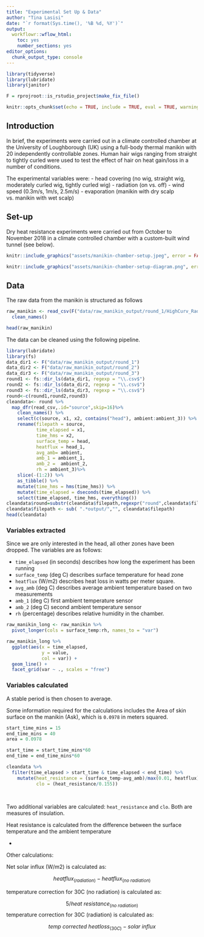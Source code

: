 ```yaml
---
title: "Experimental Set Up & Data"
author: "Tina Lasisi"
date: "`r format(Sys.time(), '%B %d, %Y')`"
output:
  workflowr::wflow_html:
    toc: yes
    number_sections: yes
editor_options:
  chunk_output_type: console
---
```



```r

library(tidyverse)
library(lubridate)
library(janitor)

F = rprojroot::is_rstudio_project$make_fix_file()

knitr::opts_chunk$set(echo = TRUE, include = TRUE, eval = TRUE, warning = FALSE, message = FALSE, fig.retina = 2, fig.width = 8, fig.height = 6, out.width = "100%")
```

## Introduction

In brief, the experiments were carried out in a climate controlled chamber at the University of Loughborough (UK) using a full-body thermal manikin with 20 independently controllable zones. Human hair wigs ranging from straight to tightly curled were used to test the effect of hair on heat gain/loss in a number of conditions.

The experimental variables were:
- head covering (no wig, straight wig, moderately curled wig, tightly curled wig)
- radiation (on vs. off)
- wind speed (0.3m/s, 1m/s, 2.5m/s)
- evaporation (manikin with dry scalp vs. manikin with wet scalp)

## Set-up
Dry heat resistance experiments were carried out from October to November 2018 in a climate controlled chamber with a custom-built wind tunnel (see below).


```r
knitr::include_graphics("assets/manikin-chamber-setup.jpeg", error = FALSE)

```

```r
knitr::include_graphics("assets/manikin-chamber-setup-diagram.png", error = FALSE)

```


## Data

The raw data from the manikin is structured as follows

```r

raw_manikin <- read_csv(F("data/raw_manikin_output/round_1/HighCurv_RadOff_wind0_3 (run with new conditions).csv"), skip = 16) %>% 
  clean_names()

head(raw_manikin)

```

The data can be cleaned using the following pipeline.

```r

library(lubridate)
library(fs)
data_dir1 <- F("data/raw_manikin_output/round_1")
data_dir2 <- F("data/raw_manikin_output/round_2")
data_dir3 <- F("data/raw_manikin_output/round_3")
round1 <- fs::dir_ls(data_dir1, regexp = "\\.csv$")
round2 <- fs::dir_ls(data_dir2, regexp = "\\.csv$")
round3 <- fs::dir_ls(data_dir3, regexp = "\\.csv$")
round<-c(round1,round2,round3)
cleandata<- round %>%   
  map_dfr(read_csv,.id="source",skip=16)%>%
    clean_names() %>%
    select(c(source, x1, x2, contains("head"), ambient:ambient_3)) %>% 
    rename(filepath = source,
           time_elapsed = x1,
           time_hms = x2,
           surface_temp = head,
           heatflux = head_1,
           avg_amb= ambient,
           amb_1 = ambient_1,
           amb_2 =  ambient_2,
           rh = ambient_3)%>%
    slice(-(1:2)) %>% 
    as_tibble() %>% 
    mutate(time_hms = hms(time_hms)) %>% 
    mutate(time_elapsed = dseconds(time_elapsed)) %>% 
    select(time_elapsed, time_hms, everything())
cleandata$round=substr(cleandata$filepath,regexpr("round",cleandata$filepath),regexpr("round",cleandata$filepath)+6) 
cleandata$filepath <- sub( ".*output/","", cleandata$filepath)
head(cleandata)
```
### Variables extracted
Since we are only interested in the head, all other zones have been dropped. The variables are as follows:

- `time_elapsed` (in seconds) describes how long the experiment has been running
- `surface_temp` (deg C) describes surface temperature for head zone
- `heatflux` (W/m2) describes heat loss in watts per meter square.
- `avg_amb` (deg C) describes average ambient temperature based on two measurements
- `amb_1` (deg C) first ambient temperature sensor
- `amb_2` (deg C) second ambient temperature sensor
- `rh` (percentage) describes relative humidity in the chamber.


```r

raw_manikin_long <- raw_manikin %>% 
  pivot_longer(cols = surface_temp:rh, names_to = "var")


```

```r

raw_manikin_long %>% 
  ggplot(aes(x = time_elapsed, 
             y = value,
             col = var)) +
  geom_line() +
  facet_grid(var ~ ., scales = "free")

```

### Variables calculated
A stable period is then chosen to average.

Some information required for the calculations includes the Area of skin surface on the manikin (Ask), which is `0.0978` in meters squared.

```r

start_time_mins = 15
end_time_mins = 40
area = 0.0978

start_time = start_time_mins*60
end_time = end_time_mins*60

cleandata %>% 
  filter(time_elapsed > start_time & time_elapsed < end_time) %>% 
    mutate(heat_resistance = (surface_temp-avg_amb)/max(0.01, heatflux),
           clo = (heat_resistance/0.155))
     
  

```

Two additional variables are calculated: `heat_resistance` and `clo`. Both are measures of insulation. 

Heat resistance is calculated from the difference between the surface temperature and the ambient temperature


- 

Other calculations:

Net solar influx (W/m2) is calculated as: 

$$heatflux_{(radiation)}- heatflux_{(no \ radiation)}$$

temperature correction for 30C (no radiation) is calculated as:

$$5/heat\ resistance_{(no \ radiation)} $$
temperature correction for 30C (radiation) is calculated as:

$$temp\ corrected \ heat loss_{(30C)} - solar\ influx $$


